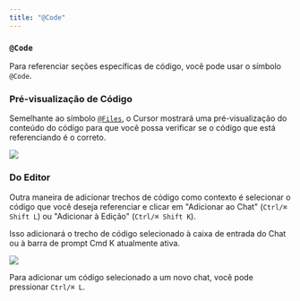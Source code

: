 ```yaml
---
title: "@Code"
---
```


### `@Code`

Para referenciar seções específicas de código, você pode usar o símbolo `@Code`.

### Pré-visualização de Código

Semelhante ao símbolo [`@Files`](/context/@-symbols/@-files), o Cursor mostrará uma pré-visualização do conteúdo do código para que você possa verificar se o código que está referenciando é o correto.

<Frame>
  <img src="/images/context/@code.png" />
</Frame>

### Do Editor

Outra maneira de adicionar trechos de código como contexto é selecionar o código que você deseja referenciar e clicar em "Adicionar ao Chat" (`Ctrl/⌘ Shift L`) ou "Adicionar à Edição" (`Ctrl/⌘ Shift K`).

Isso adicionará o trecho de código selecionado à caixa de entrada do Chat ou à barra de prompt Cmd K atualmente ativa.

<Frame>
  <img src="/images/context/@code-select.png" />
</Frame>

Para adicionar um código selecionado a um novo chat, você pode pressionar `Ctrl/⌘ L`.
